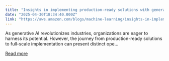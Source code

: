 ```yaml
---
title: "Insights in implementing production-ready solutions with generative AI"
date: "2025-04-30T18:34:40.000Z"
link: "https://aws.amazon.com/blogs/machine-learning/insights-in-implementing-production-ready-solutions-with-generative-ai/"
---
```


As generative AI revolutionizes industries, organizations are eager to harness its potential. However, the journey from production-ready solutions to full-scale implementation can present distinct ope...

[Read more](https://aws.amazon.com/blogs/machine-learning/insights-in-implementing-production-ready-solutions-with-generative-ai/)
